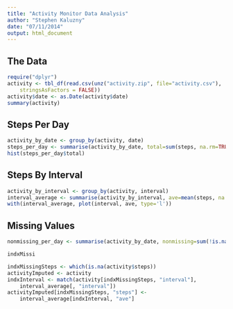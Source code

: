 ```yaml
---
title: "Activity Monitor Data Analysis"
author: "Stephen Kaluzny"
date: "07/11/2014"
output: html_document
---
```


## The Data
```r
require("dplyr")
activity <- tbl_df(read.csv(unz("activity.zip", file="activity.csv"),
    stringsAsFactors = FALSE))
activity$date <- as.Date(activity$date)
summary(activity)
```

## Steps Per Day
```r
activity_by_date <- group_by(activity, date)
steps_per_day <- summarise(activity_by_date, total=sum(steps, na.rm=TRUE))
hist(steps_per_day$total)
```

## Steps By Interval
```r
activity_by_interval <- group_by(activity, interval)
interval_average <- summarise(activity_by_interval, ave=mean(steps, na.rm=TRUE))
with(interval_average, plot(interval, ave, type='l'))
```

## Missing Values
```r
nonmissing_per_day <- summarise(activity_by_date, nonmissing=sum(!is.na(steps)))
```

```r
indxMissi
```

```r
indxMissingSteps <- which(is.na(activity$steps))
activityImputed <- activity
indxInterval <- match(activity[indxMissingSteps, "interval"],
    interval_average[, "interval"])
activityImputed[indxMissingSteps, "steps"] <-
    interval_average[indxInterval, "ave"]
```
